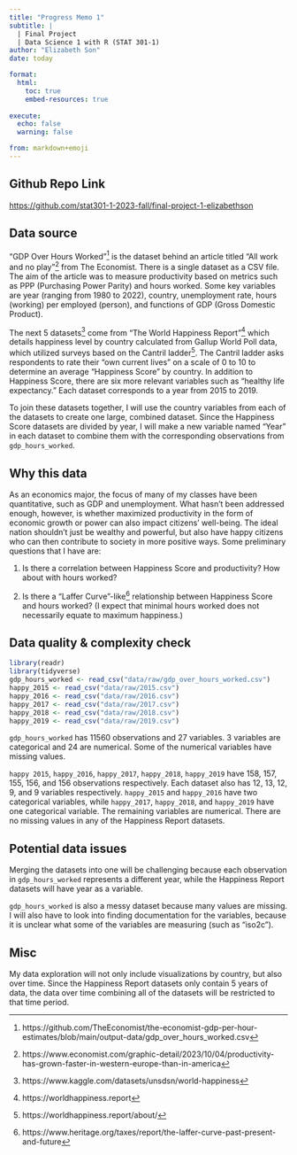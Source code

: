 ```yaml
---
title: "Progress Memo 1"
subtitle: |
  | Final Project 
  | Data Science 1 with R (STAT 301-1)
author: "Elizabeth Son"
date: today

format:
  html:
    toc: true
    embed-resources: true
    
execute:
  echo: false
  warning: false

from: markdown+emoji 
---
```


::: {.callout-tip icon=false}

## Github Repo Link

[https://github.com/stat301-1-2023-fall/final-project-1-elizabethson](https://github.com/stat301-1-2023-fall/final-project-1-elizabethson)

:::

## Data source

"GDP Over Hours Worked"^[https://github.com/TheEconomist/the-economist-gdp-per-hour-estimates/blob/main/output-data/gdp_over_hours_worked.csv] is the dataset behind an article titled "All work and no play"^[https://www.economist.com/graphic-detail/2023/10/04/productivity-has-grown-faster-in-western-europe-than-in-america] from The Economist. There is a single dataset as a CSV file. The aim of the article was to measure productivity based on metrics such as PPP (Purchasing Power Parity) and hours worked. Some key variables are year (ranging from 1980 to 2022), country, unemployment rate, hours (working) per employed (person), and functions of GDP (Gross Domestic Product). 

The next 5 datasets^[https://www.kaggle.com/datasets/unsdsn/world-happiness] come from "The World Happiness Report"^[https://worldhappiness.report] which details happiness level by country calculated from Gallup World Poll data, which utilized surveys based on the Cantril ladder^[https://worldhappiness.report/about/]. The Cantril ladder asks respondents to rate their "own current lives" on a scale of 0 to 10 to determine an average "Happiness Score" by country. In addition to Happiness Score, there are six more relevant variables such as "healthy life expectancy." Each dataset corresponds to a year from 2015 to 2019. 

To join these datasets together, I will use the country variables from each of the datasets to create one large, combined dataset. Since the Happiness Score datasets are divided by year, I will make a new variable named "Year" in each dataset to combine them with the corresponding observations from `gdp_hours_worked`.

## Why this data

As an economics major, the focus of many of my classes have been quantitative, such as GDP and unemployment. What hasn't been addressed enough, however, is whether maximized productivity in the form of economic growth or power can also impact citizens' well-being. The ideal nation shouldn't just be wealthy and powerful, but also have happy citizens who can then contribute to society in more positive ways. Some preliminary questions that I have are:

1. Is there a correlation between Happiness Score and productivity? How about with hours worked?

2. Is there a "Laffer Curve"-like^[https://www.heritage.org/taxes/report/the-laffer-curve-past-present-and-future] relationship between Happiness Score and hours worked? (I expect that minimal hours worked does not necessarily equate to maximum happiness.)

## Data quality & complexity check

```r
library(readr)
library(tidyverse)
gdp_hours_worked <- read_csv("data/raw/gdp_over_hours_worked.csv")
happy_2015 <- read_csv("data/raw/2015.csv")
happy_2016 <- read_csv("data/raw/2016.csv")
happy_2017 <- read_csv("data/raw/2017.csv")
happy_2018 <- read_csv("data/raw/2018.csv")
happy_2019 <- read_csv("data/raw/2019.csv")
```
`gdp_hours_worked` has 11560 observations and 27 variables. 3 variables are categorical and 24 are numerical. Some of the numerical variables have missing values. 

`happy 2015`, `happy_2016`, `happy_2017`, `happy_2018`, `happy_2019` have 158, 157, 155, 156, and 156 observations respectively. Each dataset also has 12, 13, 12, 9, and 9 variables respectively. `happy_2015` and `happy_2016` have two categorical variables, while `happy_2017`, `happy_2018`, and `happy_2019` have one categorical variable. The remaining variables are numerical. There are no missing values in any of the Happiness Report datasets. 

## Potential data issues

Merging the datasets into one will be challenging because each observation in `gdp_hours_worked` represents a different year, while the Happiness Report datasets will have year as a variable. 

`gdp_hours_worked` is also a messy dataset because many values are missing. I will also have to look into finding documentation for the variables, because it is unclear what some of the variables are measuring (such as "iso2c").

## Misc

My data exploration will not only include visualizations by country, but also over time. Since the Happiness Report datasets only contain 5 years of data, the data over time combining all of the datasets will be restricted to that time period. 